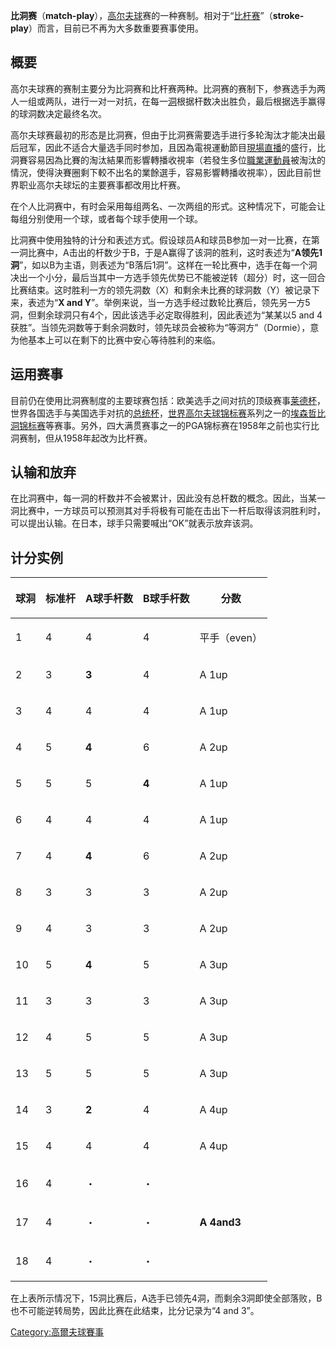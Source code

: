 '''比洞赛'''（'''match-play'''），[[高尔夫球|高尔夫球]]赛的一种赛制。相对于“[[比杆赛|比杆赛]]”（'''stroke-play'''）而言，目前已不再为大多数重要赛事使用。

==概要==
高尔夫球赛的赛制主要分为比洞赛和比杆赛两种。比洞赛的赛制下，参赛选手为两人一组或两队，进行一对一对抗，在每一[[洞|洞]]根据杆数决出胜负，最后根据选手赢得的球洞数决定最终名次。

高尔夫球赛最初的形态是比洞赛，但由于比洞赛需要选手进行多轮淘汰才能决出最后冠军，因此不适合大量选手同时参加，且因為電視運動節目[[現場直播|現場直播]]的盛行，比洞賽容易因為比賽的淘汰結果而影響轉播收視率（若發生多位[[職業運動員|職業運動員]]被淘汰的情況，使得決賽圈剩下較不出名的業餘選手，容易影響轉播收視率），因此目前世界职业高尔夫球坛的主要赛事都改用比杆赛。

在个人比洞赛中，有时会采用每组两名、一次两组的形式。这种情况下，可能会让每组分别使用一个球，或者每个球手使用一个球。

比洞赛中使用独特的计分和表述方式。假设球员A和球员B参加一对一比赛，在第一洞比赛中，A击出的杆数少于B，于是A赢得了该洞的胜利，这时表述为“'''A领先1洞'''”，如以B为主语，则表述为“B落后1洞”。这样在一轮比赛中，选手在每一个洞决出一个小分，最后当其中一方选手领先优势已不能被逆转（超分）时，这一回合比赛结束。这时胜利一方的领先洞数（X）和剩余未比赛的球洞数（Y）被记录下来，表述为“'''X and Y'''”。举例来说，当一方选手经过数轮比赛后，领先另一方5洞，但剩余球洞只有4个，因此该选手必定取得胜利，因此表述为“某某以5 and 4获胜”。当领先洞数等于剩余洞数时，领先球员会被称为“等洞方”（Dormie），意为他基本上可以在剩下的比赛中安心等待胜利的来临。

==运用赛事==
目前仍在使用比洞赛制度的主要球赛包括：欧美选手之间对抗的顶级赛事[[莱德杯|莱德杯]]，世界各国选手与美国选手对抗的[[总统杯|总统杯]]，[[世界高尔夫球锦标赛|世界高尔夫球锦标赛]]系列之一的[[埃森哲比洞锦标赛|埃森哲比洞锦标赛]]等赛事。另外，四大满贯赛事之一的PGA锦标赛在1958年之前也实行比洞赛制，但从1958年起改为比杆赛。

==认输和放弃==
在比洞赛中，每一洞的杆数并不会被累计，因此没有总杆数的概念。因此，当某一洞比赛中，一方球员可以预测其对手将极有可能在击出下一杆后取得该洞胜利时，可以提出认输。在日本，球手只需要喊出“OK”就表示放弃该洞。

== 计分实例 ==

{| border="1"
|----- align="center"
! 球洞
! 标准杆
! A球手杆数
! B球手杆数
! 分数
|----- align="center"
| 1 || 4 || 4 || 4 || 平手（even）
|----- align="center"
| 2 || 3 || '''3''' || 4 || A 1up
|----- align="center"
| 3 || 4 || 4 || 4 || A 1up
|----- align="center"
| 4 || 5 || '''4''' || 6 || A 2up
|----- align="center"
| 5 || 5 || 5 || '''4''' || A 1up
|----- align="center"
| 6 || 4 || 4 || 4 || A 1up
|----- align="center"
| 7 || 4 || '''4''' || 6 || A 2up
|----- align="center"
| 8 || 3 || 3 || 3 || A 2up
|----- align="center"
| 9 || 4 || 3 || 3 || A 2up
|----- align="center"
| 10 || 5 || '''4''' || 5 || A 3up
|----- align="center"
| 11 || 3 || 3 || 3 || A 3up
|----- align="center"
| 12 || 4 || 5 || 5 || A 3up
|----- align="center"
| 13 || 5 || 5 || 5 || A 3up
|----- align="center"
| 14 || 3 || '''2''' || 4 || A 4up
|----- align="center"
| 15 || 4 || 4 || 4 || A 4up
|----- align="center"
| 16 || 4 || ・ || ・ || rowspan="3" | '''A 4and3'''
|----- align="center"
| 17 || 4 || ・ || ・
|----- align="center"
| 18 || 4 || ・ || ・
|}
在上表所示情况下，15洞比赛后，A选手已领先4洞，而剩余3洞即使全部落败，B也不可能逆转局势，因此比赛在此结束，比分记录为“4 and 3”。

[[Category:高爾夫球賽事|Category:高爾夫球賽事]]